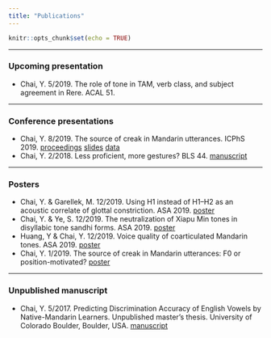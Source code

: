 ```yaml
---
title: "Publications"
---
```

```r
knitr::opts_chunk$set(echo = TRUE)

```

***

### Upcoming presentation
* Chai, Y. 5/2019. The role of tone in TAM, verb class, and subject agreement in Rere. ACAL 51.


***

### Conference presentations

* Chai, Y. 8/2019. The source of creak in Mandarin utterances. ICPhS 2019. [proceedings](file/proceeding_icphs2019_yc.pdf) [slides](file/slides_icphs2019_yc.pdf) [data](https://doi.org/10.17605/OSF.IO/XR8D7)
* Chai, Y. 2/2018. Less proficient, more gestures? BLS 44. [manuscript](file/manuscript_bls_yc.pdf)


***

### Posters
* Chai, Y. & Garellek, M. 12/2019. Using H1 instead of H1–H2 as an acoustic correlate of glottal constriction. ASA 2019. [poster](file/Chai_Garellek_ASA_F2019.pdf)
* Chai, Y. & Ye, S. 12/2019. The neutralization of Xiapu Min tones in disyllabic tone sandhi forms. ASA 2019. [poster](file/Chai_ASA_F2019_print.pdf)
* Huang, Y & Chai, Y. 12/2019. Voice quality of coarticulated Mandarin tones. ASA 2019. [poster](file/Huang_Chai_ASA_F2019_print.pdf)
* Chai, Y. 1/2019. The source of creak in Mandarin utterances: F0 or position-motivated? [poster](file/poster_lsa2019_yc.pdf)

***

### Unpublished manuscript
* Chai, Y. 5/2017. Predicting Discrimination Accuracy of English Vowels by Native-Mandarin Learners. Unpublished master's thesis. University of Colorado Boulder, Boulder, USA. [manuscript](file/ma_thesis_yc.pdf)


